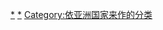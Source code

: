 {{Categories by country|nocat}}

[[Category:各國建築|*]]
[[Category:亞洲建築|*]]
[[Category:依亚洲国家来作的分类|Category:依亚洲国家来作的分类]]